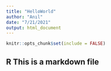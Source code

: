 ```yaml
---
title: "HelloWorld"
author: "Anıl"
date: "7/21/2021"
output: html_document
---
```


```r
knitr::opts_chunk$set(include = FALSE)
```

## R This is a markdown file


